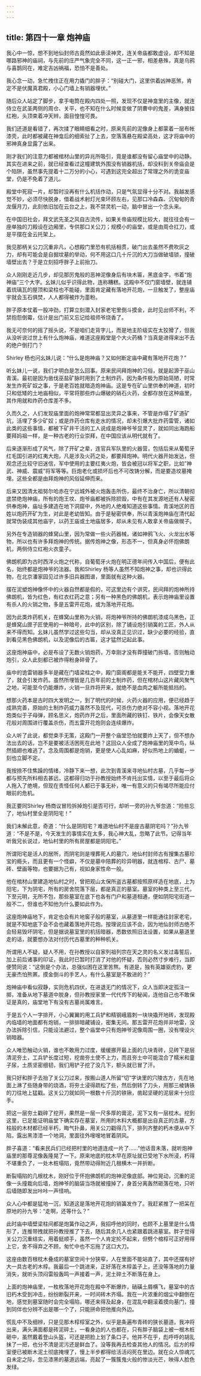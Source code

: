 ```yaml
---
---
---
```

title: 第四十一章 炮神庙
---




我心中一惊，想不到地仙封师古竟然如此亵渎神灵，连关帝庙都敢虚设，却不知是哪路邪神的庙祠，与先前的庄严气象完全不同，这一正一邪，相差悬殊，真是乌鸦与喜鹊同在，难定吉凶祸福，恐怕不是善处。

我心念一动，急忙拽住正在用力撬门的胖子：“别碰大门，这里供着凶神恶煞，肯定不是伏魔真君殿，小心门墙上有销器埋伏。”

随后众人站定了脚步，拿手电筒在殿内四处一照，发现不仅是神龛里的主像，就连侍立在武圣两侧的周仓、关平，也不知在什么时候变做了阴曹中的鬼差，满身披挂红袍，头顶束着冲天辫，面目惶惶可畏。

我们还道是看错了，再次揉了眼睛细看之时，原来先前的泥像身上都蒙着一层布帐漆壳，此时都被藏在神龛后的细索扯了上去，空落落悬在殿梁高处，这才将庙中的邪神真身显露了出来。

刚才我们的注意力都被棺材山里的异兆所吸引，竟是谁都没有留心庙堂中的动静。其实在进来之前，就已经查看过这幢建筑外围没有销器机括，却没料到关帝庙会是个陷阱，虽然事先提着十二万分的小心，可遇到这完全超出了常理之外的诡变庙堂，仍是不免着了道儿。

殿堂中死寂一片，却暂时没再有什么机括作动，只是气氛显得十分不对。我越发感觉不妙，必须尽快脱身，借着战术射灯光束环顾左右，见那口冷森森、沉甸甸的青龙偃月刀，此刻依旧加在云台之上，我不禁灵机一动，脑中冒出一个念头来。

在中国旧社会，拜文武先圣之风自古流传，如果关帝庙规模比较大，就往往会有一座单独的刀殿设在边厢里，专供那口关公刀；规模小的庙堂，或是由周仓扛刀，或是平摆在金云托架上。

我见那柄关公刀沉重非凡，心想殿门里恐有机括相贯，破门出去虽然不费吹灰之力，却有可能会是自掘坟墓的举动，何不用这口几十斤沉的大刀当做破墙锁，撞破墙壁出去？于是立刻招呼胖子上前抬刀。

众人刚刚走近几步，却见那厉鬼般的恶神泥像身后有块木匾，黑底金字，书着“炮神庙”三个大字。幺妹儿似乎识得此物，连称糟糕。这殿中不仅门窗墙壁，就连铺着琉璃瓦的屋顶和梁柱也不能碰，里面肯定藏有落地开花炮，一旦触发了，整座庙宇就会玉石俱焚，人人都得被炸为齑粉。

胖子原本仗着一股冲劲，打算立刻潜入封家老宅里倒斗摸金，此时见出师不利，不禁抱怨倒霉，估计是出门前又忘记给祖师爷烧香了。

我无可奈何的摇了摇头说，不是咱们走背字儿，而是地主阶级实在太狡猾了，但我从没听说过世上有什么炮神庙，难道这座殿堂是个大火药桶？当真是进得来出不去的绝户倒打门？

Shirley 杨也问幺妹儿说：“什么是炮神庙？又如何断定庙中藏有落地开花炮？”

听幺妹儿一说，我们才明白是怎么回事。原来民间拜炮神的习俗，就是起源于巫山青溪。最初是因为凿伐巫盐矿脉时用到了土制炸药，因为条件极为原始简陋，时常发生炸死矿奴之事，于是老百姓就暗造炮神庙。这是专在矿山里供奉的神道，初时只和低矮的土地庙相似，平常将那些炸山爆破的硝石火药，全都存放在这种庙里，其作用就和炸药仓库差不多。

久而久之，人们发现庙里面的炮神常常都显出灵异之事来，不管是炸塌了矿道矿坑，活埋了多少矿奴；或是炸药仓库有走水的情况，却未引爆大批炸药雷管，诸如此类的这些事情，都被下矿井干活的工人说成是炮神爷爷显灵了，就如同出海跑船要拜妈祖一样，是一种古老的行业崇拜，在中国应该从明代就有了。

后来逐渐形成了风气，除了开矿之辈，连官兵军队里的火器营，包括后来从葡萄牙红毛国引进的红夷大炮，凡是涉及火药之处，都要拜炮神。明代火器开始发达，但观念还比较守旧迷信，军中使用的主要红夷火炮，皆会被冠以将军之职，比如”神武、神威、震威”将军等等。巨炮老化或损坏后也不可改铸分解，而是要造坟墓掩埋。这些全都是由拜炮神的风俗延伸而来。

后来又因清太祖努尔哈赤在宁远城外被火炮轰击所伤，最终不治身亡，所以清朝彻底禁绝炮神庙，所有的炮王坟、炮爷庙都被拆除损毁，中有在其发源地还有人秘密供奉炮神，庙址多建造在地下洞窟中，外地的人绝难知道这些事情。青溪地区的百姓以炮药开矿为生，对此是老幼皆知。由于是秘密供奉，所以青溪炮神庙在清代起就常伪装成其他庙宇，以药王庙或土地庙居多，却从未见有人敢拿关帝庙做幌子。

另外在专造销器的蜂窝山里，因为常做一些火药器械，诸如神鸦飞火、火龙出水等物，所以也有许多拜炮神的传统。据传炮神之像，形态不一，但真身必怀抱佛朗机，两侧侍立红袍火衣童子。

佛朗机即为古时西洋火炮之代称，自葡萄牙火炮在明正德年间传入中国后，便有此名，始终都是炮神爷的法器。我和Shirley 杨等人虽然不知炮神之事，却也识得此物，在北京潘家园见过许多旧兵器图谱，里面就有这种火器。

摆在泥塑炮神像怀中的火器自然都是假的，可这里边有个讲究，民间拜的炮神所持佛朗机，皆为红色，有红衣红药之意；另有一种黑色的佛朗机，表示炮神庙里设置有杀人的火销之物，多是五雷开花炮，或为落地开花炮。

因为此类炸药机关，在蜂窝山里称为火销，将炮神爷所持的佛朗机漆成乌黑色，正是蜂窝山匣子匠使用的一种暗号，此中的区别，除了铺设炮引销簧的工匠，外人从来不得而知。幺妹儿虽然学过这些勾当，却从没真正见识过，缺少必要的经验，直到看见黑色佛朗机，以及泥像后的古匾，这才猛然记起此事。

这座炮神庙中，必是布设了无数火销炮药，万幸刚才没有莽撞破门拆墙，否则触动炮引，众人此刻都已被炸得粉身碎骨了。

庙中的诡雷销器多半是藏在门墙梁柱之中，殿门窗阁都是能关不能开，四壁受力重了，就会引发炸药。虽然所埋皆是几百年前的土制炸药，但在棺材山这片藏风聚气之地，可能至今仍能爆炸，火销一旦炸将开来，就绝不是血肉之躯所能抵挡的。

想那火药本是古时四大发明之一，到了明代的时候，火药火器的应用，便已经趋于成熟完善，原始的土制炸药威力虽然不及现代，可杀伤力绝对不容小视。落地开花炮类似于子母弹，顾名思义，炮药炸开之后，里面所藏的铁钉、铁片，会像天女散花般对周围进行覆盖杀伤，而五雷开花炮则会连续爆炸。

众人听了此说，都觉束手无策，这殿门一开整个庙堂恐怕就要炸上天了，但不想办法出去的话，岂不是要被活活困死在此地？这回众人全成了炮神庙里的笼中鸟，纵然插翅也难逃了。念及周围都是炮销，更是使人心乱如麻，好似热地上的蛐蜓，一刻也立脚不定。

我按捺不住焦躁的情绪，冷静下来一想，此次到青溪来寻地仙村古墓，几乎每一步都与预先所料相去甚远，这都得归功于孙教授始终不肯托出实情，以至于最后将众人拖入了绝境，但现在责怪任何人都已于事无补，唯一有意义的只有竭尽所能应付眼前的危机。

我正要同Shirley 杨商议冒险拆掉炮引是否可行，却听一旁的孙九爷忽道：“险些忘了，地仙村里全是阴阳宅！”

我们未解此意，奇道：“什么是阴阳宅？难道地仙村不是座古墓阴宅吗？”孙九爷道：“不是不是，今天发生的事情实在太多，我心神大乱，忽略了此节。记得当年听我兄长说过，地仙村里的所有房屋都是阴阳宅。”

所谓阳宅是活人的居所，而阴宅则是埋葬死人的墓穴，地仙村封师古有搜集古墓珍宝的瘾头，而且更有一个怪癖，不仅是墓中陪葬的珍异明器，就连棺椁、古尸、墓砖、壁画等物，也要据为己有，视如身家性命一般。

他在棺材山里建造地仙村之时，曾把观山太保所盗古墓都按照原样造在地底，上为阳宅，下为阴宅，所有的房舍院落下层，都是真正的墓室。墓室的种类上至三代，下至元明，无所不包，那些墓室在底下也各有门户和墓道相通，便如阴阳宅街道一般不二，但谁也不知他为什么要如此作为。

这座炮神庙地下，肯定也会有片地窖子般的墓室，从墓道里一样能通往封家老宅，就是不知地底下会不会也藏着落地开花炮。按理说应该不会，因为地仙封师古绝不会轻易毁坏阴宅，但是据说墓室里的机括暗器，悉数依照旧法设置，如果从墓道里走的话，就要想办法对付历代古墓里的种种机关。

所谓用人不疑，疑人不用，在孙教授以自家列祖列宗在天之灵的名义发过毒誓后，加上前后诸事的印证，我此时已暂时打消了对他的怀疑，否则必然寸步难行，当即便赞同说：“这倒是个办法，总强似困在这里苦熬。有道是，独有英雄驱虎豹，更无豪杰怕熊罴。摸金倒斗的手艺人，有什么墓室是不敢进的？”

炮神庙中看似寂静，实则危机四伏，在进退无门的情况下，众人当即决定孤注一掷，准备从地下墓道中脱身，但孙教授家里一代代传下的秘闻，连他自己也不敢保证是真的，庙堂地下有没有古墓尚属难言。

于是五个人一字排开，小心翼翼的用工兵铲和精钢峨眉刺一块块撬开地砖，发现殿内临墙的地面都有炮销，一排排暗藏铺设，密集无间。那五雷开花炮并非地雷，没办法拆除引信，只能设法避过，整个庙堂中只有炮神爷泥像周围一圈，没有埋设火销暗器。

众人唯恐触动火销，谁也不敢用力过度，缓缓挪开最上面的几块青砖，见砖下是层清泥夯土，工兵铲长度过短，挖凿夯土使不上力，而且夯土中可能混合了糯米和童子尿，土质坚密细韧，我们用铲子挖了没几下，额头就已冒了汗。

我只好和胖子去抬了关公刀过来，按搬山道人所留“切”字诀里的穴陵古方，先在地面上淋了些随身带的烧酒，将夯土浸得疏松了些，然后倒转了刀头，用那三棱铸铁的刀往地上猛戳。这关公刀就如同一根数十斤沉的铁锹，凿起坚硬的泥层来十分应手。

把这一层夯土戳碎了挖开，果然是一层一尺多厚的膏泥，泥下又有一层枕木。挖到这里，已足能证明庙堂下确实存在墓室，所用的木料大概都是出自真正的古墓，方柱般的木材都已经半朽，晦气扑鼻，用关公刀戳得几下，排列齐整的朽木便从中下陷，露出黑漆漆一个地洞，里面往外嗖嗖地冒着阴风。

胖子喜道：“看来民兵们已经把村里的地道连成一片了……”他话音未落，就听炮神庙里的那尊泥像轰隆晃了一下。原来地底的枕木早在原址就已受地下水所浸，朽得不堪重负了，一处木桩塌陷，竟然带动得附近几根横木一并折断。

断裂塌陷的几根枕木，刚好位于怀抱佛朗机的炮神泥像底部。神位晃动，沉重的泥像一头撞栽向后墙，炮神爷的脑袋当场就被撞掉了，身首分离轰然砸落在地，只听后墙随即发出咔咔一声怪响。

众人心中都是猛地一沉，知道这是落地开花炮的销簧发作了。我赶紧推了一把呆在原地的孙九爷：“走啊，还等什么？”

此时庙中墙壁梁柱间都是炮簧作动之声，我招呼他的同时，也顾不上墓里是什么情形了，连推带拽就把孙教授推了下去，随后其余几人也紧跟着跳进墓室。胖子觉得关公刀沉重结实，用着挺顺手，虽然一个人肯定抡不起来，但劈个棺椁可正好用得上它，舍不得弃之不顾，匆忙中也不忘拖了这口大刀。

这座由数百根枕木叠成的墓室空间十分狭窄，人在里面不能站直了，其中还摆有好大一具古老的木椁。我最后一个跳进来，正好落在木椁盖子上，还没等落地的力量消失，就听头顶闷雷般轰鸣一声接着一声，泥土碎土不断落在身上。

上面的炮神庙里，一枚枚落地开花炮在殿中不断爆炸，硝磺土屑横飞，墓室中的古旧朽木受到冲击，纷纷断裂开来，一时间砖木齐塌。我在一片浓重的烟尘中翻倒在地，感觉到墓室随时会完全塌陷，哪还来得及起身，在混乱中翻滚着摸向墓门，撞到同伴也分辨不出是哪一个了，只能拼命把他推向外边。

慌乱中不及细辨，只是见那木椁椁室之外，似乎是条遍布青砖的狭长墓道。我冲将出来，满头满面都是砖泥碎土，一看身边的人也都在，只有胖子脑袋上被一根木桩砸中，虽然戴着登山头盔，可还是把脸上划了条口子。他并不在乎，彪呼呼的胡乱抹了一把，也分不清是泥污还是鲜血了。没等我再去检查其他人的情况。后方的椁室便已被断木泥土彻底掩埋了，慢上半步都得给活活闷死在里边。就在众人惊魂兀自未定之际，忽见漆黑的墓道远端，亮起了一簇簇鬼火般的惨淡光芒，映得人脸色发绿。